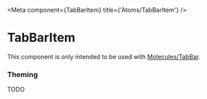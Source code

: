 

<Meta
  component={TabBarItem}
  title={'Atoms/TabBarItem'}
/>

# TabBarItem

This component is only intended to be used with [Molecules/TabBar](/?path=/docs/molecules-progresscounter).

### Theming

TODO
